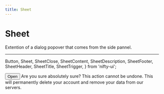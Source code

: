 ```yaml
---
title: Sheet
---
```


# Sheet

Extention of a dialog popover that comes from the side pannel.

---

  Button,
  Sheet,
  SheetClose,
  SheetContent,
  SheetDescription,
  SheetFooter,
  SheetHeader,
  SheetTitle,
  SheetTrigger,
} from 'nifty-ui';

<div>
  <Sheet>
    <SheetTrigger asChild={true}>
      <Button>Open</Button>
    </SheetTrigger>
    <SheetContent>
      <SheetHeader>
        <SheetTitle>Are you sure absolutely sure?</SheetTitle>
        <SheetDescription>
          This action cannot be undone. This will permanently delete your account and remove your data from our servers.
        </SheetDescription>
      </SheetHeader>
    </SheetContent>
  </Sheet>
</div>
